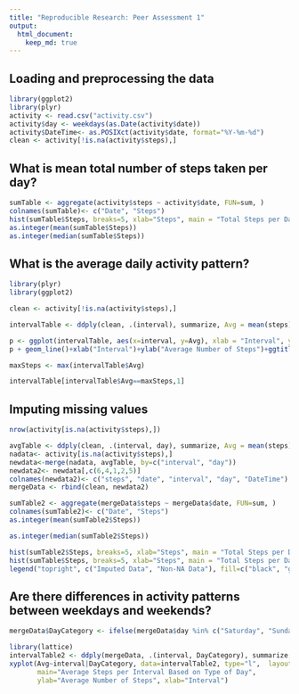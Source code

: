 ```yaml
---
title: "Reproducible Research: Peer Assessment 1"
output: 
  html_document:
    keep_md: true
---
```



## Loading and preprocessing the data

```r
library(ggplot2)
library(plyr)
activity <- read.csv("activity.csv")
activity$day <- weekdays(as.Date(activity$date))
activity$DateTime<- as.POSIXct(activity$date, format="%Y-%m-%d")
clean <- activity[!is.na(activity$steps),]
```

## What is mean total number of steps taken per day?

```r
sumTable <- aggregate(activity$steps ~ activity$date, FUN=sum, )
colnames(sumTable)<- c("Date", "Steps")
hist(sumTable$Steps, breaks=5, xlab="Steps", main = "Total Steps per Day")
as.integer(mean(sumTable$Steps))
as.integer(median(sumTable$Steps))
```


## What is the average daily activity pattern?

```r
library(plyr)
library(ggplot2)

clean <- activity[!is.na(activity$steps),]

intervalTable <- ddply(clean, .(interval), summarize, Avg = mean(steps))

p <- ggplot(intervalTable, aes(x=interval, y=Avg), xlab = "Interval", ylab="Average Number of Steps")
p + geom_line()+xlab("Interval")+ylab("Average Number of Steps")+ggtitle("Average Number of Steps per Interval")

maxSteps <- max(intervalTable$Avg)

intervalTable[intervalTable$Avg==maxSteps,1]
```

## Imputing missing values

```r
nrow(activity[is.na(activity$steps),])

avgTable <- ddply(clean, .(interval, day), summarize, Avg = mean(steps))
nadata<- activity[is.na(activity$steps),]
newdata<-merge(nadata, avgTable, by=c("interval", "day"))
newdata2<- newdata[,c(6,4,1,2,5)]
colnames(newdata2)<- c("steps", "date", "interval", "day", "DateTime")
mergeData <- rbind(clean, newdata2)

sumTable2 <- aggregate(mergeData$steps ~ mergeData$date, FUN=sum, )
colnames(sumTable2)<- c("Date", "Steps")
as.integer(mean(sumTable2$Steps))

as.integer(median(sumTable2$Steps))

hist(sumTable2$Steps, breaks=5, xlab="Steps", main = "Total Steps per Day with NAs Fixed", col="Black")
hist(sumTable$Steps, breaks=5, xlab="Steps", main = "Total Steps per Day with NAs Fixed", col="Grey", add=T)
legend("topright", c("Imputed Data", "Non-NA Data"), fill=c("black", "grey") )
```

## Are there differences in activity patterns between weekdays and weekends?

```r
mergeData$DayCategory <- ifelse(mergeData$day %in% c("Saturday", "Sunday"), "Weekend", "Weekday")

library(lattice) 
intervalTable2 <- ddply(mergeData, .(interval, DayCategory), summarize, Avg = mean(steps))
xyplot(Avg~interval|DayCategory, data=intervalTable2, type="l",  layout = c(1,2),
       main="Average Steps per Interval Based on Type of Day", 
       ylab="Average Number of Steps", xlab="Interval")
```

